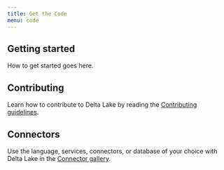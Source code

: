 ```yaml
---
title: Get the Code
menu: code
---
```


## Getting started

How to get started goes here.

## Contributing

Learn how to contribute to Delta Lake by reading the [Contributing guidelines](/code/contributing).

## Connectors

Use the language, services, connectors, or database of your choice with Delta Lake in the [Connector gallery](/integrations).
